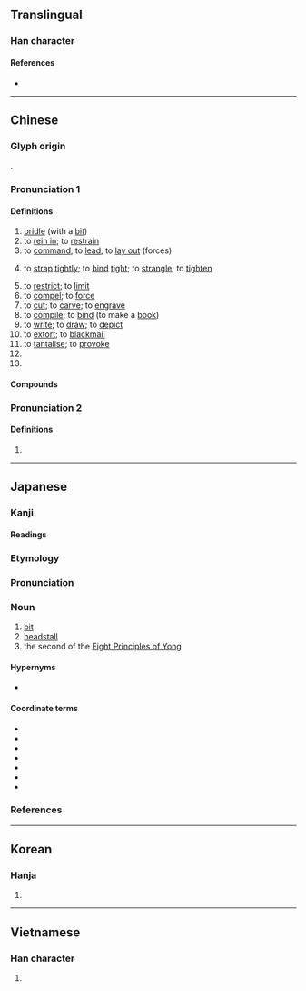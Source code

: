 {{character info/new}}
==Translingual==

===Han character===
{{Han char|rn=19|rad=力|as=09|sn=11|four=44527|canj=TJKS|ids=⿰革力}}

====References====
* {{Han ref|kx=0148.100|dkj=02386|dj=0333.200|hdz=10374.010|uh=52D2|ud=21202|bh=B0C7|bd=45255}}

----

==Chinese==
{{zh-forms}}

===Glyph origin===
{{Han etym}}
{{Han compound|革|力|ls=psc|c1=s|c2=p}}.

===Pronunciation 1===
{{zh-pron
|m=lè,lēi
|m_note=lēi - vernacular (“to tie tight”) - lè - literary (other senses)
|c=lak6,laak6
|h=pfs=
|md=lĕk
|mn=qz:lia̍k/tw,xm,zz:le̍k/qz:liak/tw:leh/xm:le̍h
|mn_note=lia̍k/le̍k/liak - literary; leh/le̍h - vernacular
|w=5leq
|mc=y
|oc=y
|cat=n,v,cl,pn
}}

====Definitions====
{{zh-hanzi}}

# [[bridle]] (with a [[bit]])
# to [[rein in]]; to [[restrain]]
# to [[command]]; to [[lead]]; to [[lay out]] (forces)
# {{lb|zh|colloquial}} to [[strap]] [[tightly]]; to [[bind]] [[tight]]; to [[strangle]]; to [[tighten]]
# to [[restrict]]; to [[limit]]
# to [[compel]]; to [[force]]
# to [[cut]]; to [[carve]]; to [[engrave]]
# to [[compile]]; to [[bind]] (to make a [[book]])
# to [[write]]; to [[draw]]; to [[depict]]
# to [[extort]]; to [[blackmail]]
# to [[tantalise]]; to [[provoke]]
# {{zh-short|勒克司|[[lux]]}}
# {{surname|lang=zh}}

====Compounds====
{{zh-der|勒斃|勒子|勒緊|勒住|勒里勒得|勒死|勒緊褲帶|勒贖|勒迫|勒馬|勒馬懸崖|勒狀|多羅貝勒|勒逼|強勒|勒抑|勒停|奧勒岡州|勒休|彌勒|庫勒山|勒碑|勒戒|布勒斯特|巴勒斯坦|巴勒摩|勾勒|勒交|勒掯|勒兵|勒借|勒開|勒口|勒銜|勒銘|列寧格勒|克勒特|勒石|勒索|加勒比海|勒派|呼畢勒罕|勒限|勒克司|勒令|勒詐|勒尤|掯勒|懸崖勒馬|抑勒|磨勒|玉勒|玉勒雕鞍|擄人勒贖|泰勒制度|敕勒歌|敕勒|敲詐勒索|貝爾格勒|臨崖勒馬|銜勒|那不勒斯|邀勒|訶梨勒|羈勒|羅勒|金勒|逼勒|賽普勒斯|鉤勒|部勒|轡勒|要勒|阿勃勒}}

===Pronunciation 2===
{{zh-pron
|m=lei
|cat=part
}}

====Definitions====
{{zh-hanzi}}

# {{zh-alt-form|嘞|[[modal]] [[particle]]}}

----

==Japanese==

===Kanji===
{{ja-kanji|rs=力09}}

====Readings====
{{ja-readings
|goon=ろく
|kanon=ろく
|kun=くつわ-
}}

===Etymology===
{{wp|lang=ja}}
{{ja-kanjitab|ろく|yomi=o}}
{{der|ja|ltc|勒|sort=ろく}}

===Pronunciation===
{{ja-pron|yomi=o|ろく|acc=1|acc_ref=DJR}}

===Noun===
{{ja-noun|ろく}}

# [[bit]] {{gl|metal in horse's mouth}}
# [[headstall]]
# the second of the [[w:Eight Principles of Yong|Eight Principles of Yong]]

====Hypernyms====
* {{ja-r|永字八法|えいじ はっぽう|the [[w:Eight Principles of Yong|Eight Principles of Yong]]}}

====Coordinate terms====
* {{ja-r|側|そく|the first of the [[w:Eight Principles of Yong|Eight Principles of Yong]]}}
* {{ja-r|努|ど|the third of the [[w:Eight Principles of Yong|Eight Principles of Yong]]}}
* {{ja-r|趯|てき|the fourth of the [[w:Eight Principles of Yong|Eight Principles of Yong]]}}
* {{ja-r|策|さく|the fifth of the [[w:Eight Principles of Yong|Eight Principles of Yong]]}}
* {{ja-r|掠|りゃく|the sixth of the [[w:Eight Principles of Yong|Eight Principles of Yong]]}}
* {{ja-r|啄|たく|the seventh of the [[w:Eight Principles of Yong|Eight Principles of Yong]]}}
* {{ja-r|磔|たく|the eighth of the [[w:Eight Principles of Yong|Eight Principles of Yong]]}}

===References===
<references/>

----

==Korean==

===Hanja===
{{ko-hanja|hangeul=륵}}

# {{defn|lang=ko|sort=力09}}

----

==Vietnamese==

===Han character===
{{vi-hantu|[[lặc]], [[lắc]], [[lấc]], [[lật]], [[lất]]|rs=力09}}

# {{defn|lang=vi|sort=力09}}